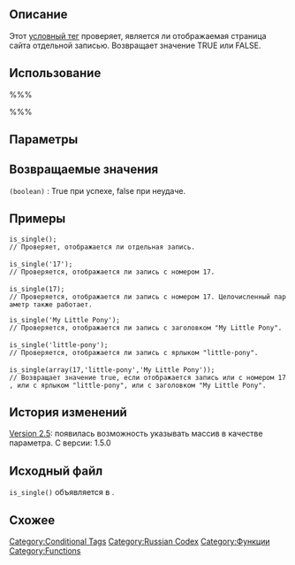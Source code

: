 {{Languages|
{{en|Function_Reference/is_single}}
{{ru|Справочник_по_функциям/is single}}
{{es|Function_Reference/is_single}}
{{ja|関数リファレンス/is single}}
{{ko|Function_Reference/is_single}}
{{tr|Fonksiyon_Listesi/is_single}}
}}
==Описание==
Этот [[Conditional Tags|условный тег]] проверяет, является ли отображаемая страница сайта отдельной записью. Возвращает значение TRUE или FALSE.

==Использование==
%%%<?php is_single($post); ?>%%%

==Параметры==
{{Parameter|$post|mixed|Номер записи, её заголовок или ярлык|optional}}

==Возвращаемые значения==
; <tt>(boolean)</tt> : True при успехе, false при неудаче.

==Примеры==
 is_single();
 // Проверяет, отображается ли отдельная запись.
 
 is_single('17');
 // Проверяется, отображается ли запись с номером 17.
 
 is_single(17);
 // Проверяется, отображается ли запись с номером 17. Целочисленный параметр также работает.

 is_single('My Little Pony');
 // Проверяется, отображается ли запись с заголовком "My Little Pony".
 
 is_single('little-pony');
 // Проверяется, отображается ли запись с ярлыком "little-pony".
 
 is_single(array(17,'little-pony','My Little Pony'));
 // Возвращает значение true, если отображается запись или с номером 17, или с ярлыком "little-pony", или с заголовком "My Little Pony".

==История изменений==
[[Version 2.5]]: появилась возможность указывать массив в качестве параметра.
С версии: 1.5.0

==Исходный файл==
<!-- Need links to current source code files -->
<tt>is_single()</tt> объявляется в {{Trac|wp-includes/query.php}}.

==Схожее==

{{Conditional Tags}}

{{Tag Footer}}

[[Category:Conditional Tags]]
[[Category:Russian Codex]]
[[Category:Функции]]
[[Category:Functions]]
